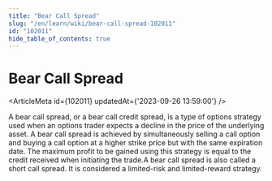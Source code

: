 ```yaml
---
title: "Bear Call Spread"
slug: "/en/learn/wiki/bear-call-spread-102011"
id: "102011"
hide_table_of_contents: true
---
```



# Bear Call Spread

<ArticleMeta id={102011} updatedAt={'2023-09-26 13:59:00'} />
<div className='border-solid border-b border-t-0 my-4 border-[var(--ifm-color-gray-300)]' />

A bear call spread, or a bear call credit spread, is a type of options strategy used when an options trader expects a decline in the price of the underlying asset. A bear call spread is achieved by simultaneously selling a call option and buying a call option at a higher strike price but with the same expiration date. The maximum profit to be gained using this strategy is equal to the credit received when initiating the trade.A bear call spread is also called a short call spread. It is considered a limited-risk and limited-reward strategy.
